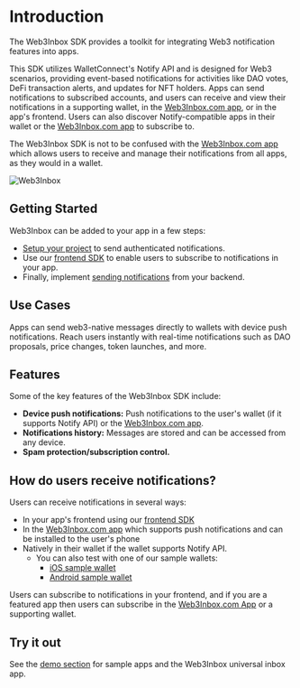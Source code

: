 
# Introduction

The Web3Inbox SDK provides a toolkit for integrating Web3 notification features into apps.

This SDK utilizes WalletConnect's Notify API and is designed for Web3 scenarios, providing event-based notifications for activities like DAO votes, DeFi transaction alerts, and updates for NFT holders. Apps can send notifications to subscribed accounts, and users can receive and view their notifications in a supporting wallet, in the [Web3Inbox.com app](https://app.web3inbox.com), or in the app's frontend. Users can also discover Notify-compatible apps in their wallet or the [Web3Inbox.com app](https://app.web3inbox.com) to subscribe to.

The Web3Inbox SDK is not to be confused with the [Web3Inbox.com app](https://app.web3inbox.com) which allows users to receive and manage their notifications from all apps, as they would in a wallet.

![Web3Inbox](/img/web3wallet-notify-screenshots.jpg)

## Getting Started

Web3Inbox can be added to your app in a few steps:

- [Setup your project](cloud-setup) to send authenticated notifications.
- Use our [frontend SDK](frontend-integration/usage) to enable users to subscribe to notifications in your app.
- Finally, implement [sending notifications](backend-integration) from your backend.

## Use Cases

Apps can send web3-native messages directly to wallets with device push notifications. Reach users instantly with real-time notifications such as DAO proposals, price changes, token launches, and more.

## Features

Some of the key features of the Web3Inbox SDK include:

- **Device push notifications:** Push notifications to the user's wallet (if it supports Notify API) or the [Web3Inbox.com app](https://app.web3inbox.com).
- **Notifications history:** Messages are stored and can be accessed from any device.
- **Spam protection/subscription control.**

## How do users receive notifications?

Users can receive notifications in several ways:

- In your app's frontend using our [frontend SDK](frontend-integration/usage)
- In the [Web3Inbox.com app](https://app.web3inbox.com) which supports push notifications and can be installed to the user's phone
- Natively in their wallet if the wallet supports Notify API.
  - You can also test with one of our sample wallets:
    - [iOS sample wallet](https://testflight.apple.com/join/09bTAryp)
    - [Android sample wallet](https://appdistribution.firebase.dev/i/d2c86e879abd5a86)

Users can subscribe to notifications in your frontend, and if you are a featured app then users can subscribe in the [Web3Inbox.com App](https://app.web3inbox.com) or a supporting wallet.

## Try it out

See the [demo section](demo) for sample apps and the Web3Inbox universal inbox app.
